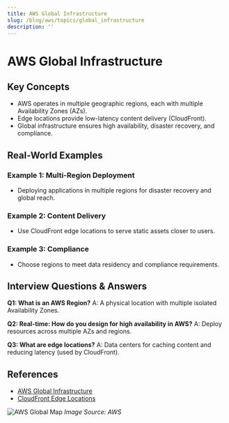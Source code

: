 ```yaml
---
title: AWS Global Infrastructure
slug: /blog/aws/topics/global_infrastructure
description: ''
---
```

# AWS Global Infrastructure

## Key Concepts
- AWS operates in multiple geographic regions, each with multiple Availability Zones (AZs).
- Edge locations provide low-latency content delivery (CloudFront).
- Global infrastructure ensures high availability, disaster recovery, and compliance.

## Real-World Examples

### Example 1: Multi-Region Deployment
- Deploying applications in multiple regions for disaster recovery and global reach.

### Example 2: Content Delivery
- Use CloudFront edge locations to serve static assets closer to users.

### Example 3: Compliance
- Choose regions to meet data residency and compliance requirements.

## Interview Questions & Answers

**Q1: What is an AWS Region?**
A: A physical location with multiple isolated Availability Zones.

**Q2: Real-time: How do you design for high availability in AWS?**
A: Deploy resources across multiple AZs and regions.

**Q3: What are edge locations?**
A: Data centers for caching content and reducing latency (used by CloudFront).

## References
- [AWS Global Infrastructure](https://aws.amazon.com/about-aws/global-infrastructure/)
- [CloudFront Edge Locations](https://aws.amazon.com/cloudfront/features/)

![AWS Global Map](https://d1.awsstatic.com/global-infrastructure/Global-Infrastructure-Map.6d7b6e7b8e4b4e6b8e4b4e6b8e4b4e6b8e4b4e6b.png)
*Image Source: AWS*
